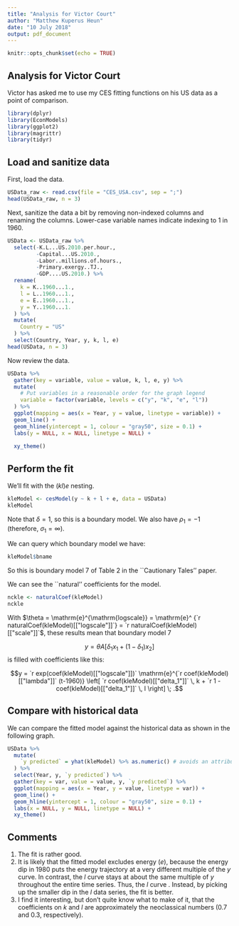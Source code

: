 ```yaml
---
title: "Analysis for Victor Court"
author: "Matthew Kuperus Heun"
date: "10 July 2018"
output: pdf_document
---
```


```r
knitr::opts_chunk$set(echo = TRUE)
```

## Analysis for Victor Court

Victor has asked me to use my CES fitting functions on his US data
as a point of comparison.

```r
library(dplyr)
library(EconModels)
library(ggplot2)
library(magrittr)
library(tidyr)
```


## Load and sanitize data

First, load the data.

```r
USData_raw <- read.csv(file = "CES_USA.csv", sep = ";")
head(USData_raw, n = 3)
```

Next, sanitize the data a bit
by removing non-indexed columns and
renaming the columns.
Lower-case variable names indicate indexing to 1 in 1960.

```r
USData <- USData_raw %>% 
  select(-K.L...US.2010.per.hour., 
         -Capital...US.2010., 
         -Labor..millions.of.hours., 
         -Primary.exergy..TJ.,
         -GDP....US.2010.) %>% 
  rename(
    k = K..1960...1.,
    l = L..1960...1.,
    e = E..1960...1.,
    y = Y..1960...1.
  ) %>% 
  mutate(
    Country = "US"
  ) %>% 
  select(Country, Year, y, k, l, e)
head(USData, n = 3)
```

Now review the data.

```r
USData %>% 
  gather(key = variable, value = value, k, l, e, y) %>% 
  mutate(
    # Put variables in a reasonable order for the graph legend
    variable = factor(variable, levels = c("y", "k", "e", "l"))
  ) %>% 
  ggplot(mapping = aes(x = Year, y = value, linetype = variable)) +
  geom_line() +
  geom_hline(yintercept = 1, colour = "gray50", size = 0.1) +
  labs(y = NULL, x = NULL, linetype = NULL) +
  
  xy_theme()
```



## Perform the fit

We'll fit with the $(kl)e$ nesting.

```r
kleModel <- cesModel(y ~ k + l + e, data = USData)
kleModel
```
Note that $\delta = 1$, so this is a boundary model.
We also have $\rho_1 = -1$ (therefore, $\sigma_1 = \infty$). 

We can query which boundary model we have: 
```r
kleModel$bname
```
So this is boundary model 7 of Table 2 in the ``Cautionary Tales'' paper.

We can see the ``natural'' coefficients for the model.
```r
nckle <- naturalCoef(kleModel)
nckle
```

With $\theta = \mathrm{e}^{\mathrm{logscale}} = \mathrm{e}^
{`r naturalCoef(kleModel)[["logscale"]]`} =
`r naturalCoef(kleModel)[["scale"]]`$,
these results mean that boundary model 7

$$y = \theta A \left[ \delta_1 x_1 + (1 - \delta_1) x_2 \right]$$
is filled with coefficients like this:

$$y = `r exp(coef(kleModel)[["logscale"]])` 
      \mathrm{e}^{`r coef(kleModel)[["lambda"]]` (t-1960)} 
      \left[ `r coef(kleModel)[["delta_1"]]` \, k 
          + `r 1 - coef(kleModel)[["delta_1"]]` \, l \right] \; .$$

## Compare with historical data

We can compare the fitted model against the historical data
as shown in the following graph.

```r
USData %>% 
  mutate(
    `y predicted` = yhat(kleModel) %>% as.numeric() # avoids an attributes warning
  ) %>% 
  select(Year, y, `y predicted`) %>% 
  gather(key = var, value = value, y, `y predicted`) %>% 
  ggplot(mapping = aes(x = Year, y = value, linetype = var)) +
  geom_line() + 
  geom_hline(yintercept = 1, colour = "gray50", size = 0.1) +
  labs(x = NULL, y = NULL, linetype = NULL) +
  xy_theme()
```


## Comments

1. The fit is rather good.
2. It is likely that the fitted model excludes energy ($e$), 
   because the energy dip in 1980 puts the energy trajectory at a very different
   multiple of the $y$ curve. 
   In contrast, the $l$ curve stays at about the same multiple of $y$
   throughout the entire time series. 
   Thus, the $l$ curve . 
   Instead, by picking up the smaller dip in the $l$ data series, the fit is better.
3. I find it interesting, but don't quite know what to make of it, that
   the coefficients on $k$ and $l$ are approximately the neoclassical numbers 
   (0.7 and 0.3, respectively).

